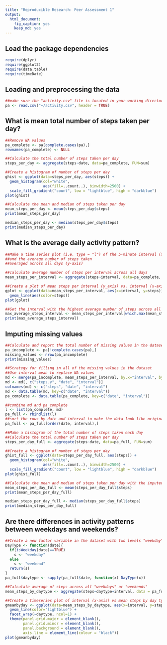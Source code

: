 ```yaml
---
title: "Reproducible Research: Peer Assessment 1"
output: 
  html_document:
    fig_caption: yes
    keep_md: yes
---
```


## Load the package dependencies
```r
require(dplyr)
require(ggplot2)
require(data.table)
require(timeDate)
```

## Loading and preprocessing the data
```r
##make sure the "activity.csv" file is located in your working directory
pa <- read.csv("~/activity.csv", header = TRUE)
```


## What is mean total number of steps taken per day?
```r
##Remove NA values
pa_complete <- pa[complete.cases(pa),]
rownames(pa_complete) <- NULL

##Calculate the total number of steps taken per day
steps_per_day <- aggregate(steps~date, data=pa_complete, FUN=sum)

##Create a histogram of number of steps per day
ghist <- ggplot(data=steps_per_day, aes(steps)) + 
  geom_histogram(col="white", 
                 aes(fill=..count..), binwidth=2500) +
  scale_fill_gradient("count", low = "lightblue", high = "darkblue")
plot(ghist)

##Calculate the mean and median of steps taken per day
mean_steps_per_day <- mean(steps_per_day$steps)
print(mean_steps_per_day)

median_steps_per_day <- median(steps_per_day$steps)
print(median_steps_per_day)
```

## What is the average daily activity pattern?
```r
##Make a time series plot (i.e. type = "l") of the 5-minute interval (x-axis) 
##and the average number of steps taken 
##averaged across all days (y-axis)

##calculate average number of steps per interval across all days
mean_steps_per_interval <- aggregate(steps~interval, data=pa_complete, FUN=mean)

##Create a plot of mean steps per interval (y_axis) vs. interval (x-axis)
gplot <- ggplot(data=mean_steps_per_interval, aes(x=interval, y=steps)) + 
  geom_line(aes(color=steps))
plot(gplot)

##Get the interval with the highest average number of steps across all days
max_average_steps_interval <- mean_steps_per_interval[which.max(mean_steps_per_interval$steps), "interval"]
print(max_average_steps_interval)
```

## Imputing missing values
```r
##Calculate and report the total number of missing values in the dataset 
pa_incomplete <- pa[!complete.cases(pa),]
missing_values <- nrow(pa_incomplete)
print(missing_values)

##Strategy for filling in all of the missing values in the dataset
##Use interval mean to replace NA values
md <- merge(pa_incomplete, mean_steps_per_interval, by.x="interval", by.y="interval", all=TRUE)
md <- md[, c("steps.y", "date", "interval")]
colnames(md) <- c("steps", "date", "interval")
md <- data.table(md, key=c("date", "interval"))
pa_complete <- data.table(pa_complete, key=c("date", "interval"))

##combine md and pa_complete
l <- list(pa_complete, md)
pa_full <- rbindlist(l)
##sort the rows by date and interval to make the data look like original
pa_full <- pa_full[order(date, interval),]

##Make a histogram of the total number of steps taken each day
##Calculate the total number of steps taken per day
steps_per_day_full <- aggregate(steps~date, data=pa_full, FUN=sum)

##Create a histogram of number of steps per day
ghist_full <- ggplot(data=steps_per_day_full, aes(steps)) + 
  geom_histogram(col="white", 
                 aes(fill=..count..), binwidth=2500) +
  scale_fill_gradient("count", low = "lightblue", high = "darkblue")
plot(ghist_full)

##Calculate the mean and median of steps taken per day with the imputed data
mean_steps_per_day_full <- mean(steps_per_day_full$steps)
print(mean_steps_per_day_full)

median_steps_per_day_full <- median(steps_per_day_full$steps)
print(median_steps_per_day_full)
```


## Are there differences in activity patterns between weekdays and weekends?
```r
##Create a new factor variable in the dataset with two levels "weekday" and "weekend"
DayType <- function(date){
  if(isWeekday(date)==TRUE)
    s <- "weekday"
  else 
    s <- "weekend"
  return(s)
}
pa_full$daytype <- sapply(pa_full$date, function(x) DayType(x))

##Calculate average of steps across all "weekdays" or "weekends"
mean_steps_by_daytype <- aggregate(steps~daytype+interval, data = pa_full, FUN=mean)

##Create a timeseries plot of interval (x-axis) vs mean steps by day type
gmeanbyday <- ggplot(data=mean_steps_by_daytype, aes(x=interval, y=steps)) + 
  geom_line(color="lightblue") + 
  facet_wrap(~daytype, ncol=1) + 
  theme(panel.grid.major = element_blank(), 
        panel.grid.minor = element_blank(), 
        panel.background = element_blank(), 
        axis.line = element_line(colour = "black"))
plot(gmeanbyday)
```
